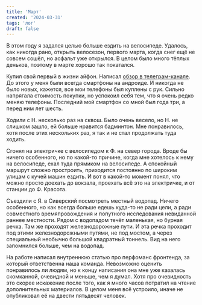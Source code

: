 ```yaml
---
title: 'Март'
created: '2024-03-31'
tags: 'лог'
draft: false
---
```


В этом году я задался целью больше ездить на велосипеде. Удалось, как никогда рано, открыть велосезон, первого марта, когда снег ещё не совсем сошёл, но асфальт уже открылся. В целом было много тёплых деньков, поэтому в марте хорошо так покатался.

Купил свой первый в жизни айфон. Написал [обзор в телеграм-канале](https://t.me/nuril_notes/105). До этого у меня были всегда смартфоны на андроиде. И никогда не было новых, кажется, все мои телефоны был куплены с рук. Сильно напрягала стоимость покупки, но успокоил себя тем, что я очень редко меняю телефоны. Последний мой смартфон со мной был года три, а перед ним лет шесть.

Ходили с Н. несколько раз на сквош. Было очень весело, но Н. не слишком зашло, ей больше нравится бадминтон. Мне понравилось, хотя после этих нескольких раз, я так и не стал продолжать туда ходить.

Сгонял на электричке с велосипедом к Ф. на север города. Вроде бы ничего особенного, но по какой-то причине, когда мне хотелось к нему на велосипеде, ехал туда прямиком на велосипеде. А спокойный маршрут сложно простроить, приходится постоянно по широким улицам с кучей машин ездить. И вот в какой-то момент понял, что можно просто доехать до вокзала, проехать всё это на электричке, и от станции до Ф. Красота.

Съездили с Я. в Сиверский посмотреть местный водопад. Ничего особенного, но как всегда больше едешь куда-то не ради цели, а ради совместного времяпровождения и попутного исследования невиданной раннее местности. Рядом с водопадом течёт маленькая, но бурная речка. Там же проходят железнодорожные пути. И эта речка проходит под этими железнодорожными путями, не под мостом, а через специальный необычно большой квадратный тоннель. Вид на него запомнился больше, чем на водопад.

На работе написал внутреннюю статью про перфоманс фронтенда, за который ответственна наша команда. Невозможно оценить понравилось ли людям, но к концу написания она мне уже казалась скомканной, очевидной и меньше, чем я думал. Хотя про очевидность это скорее искажение после того, как я много часов потратил на чтение дополнительных материалов. В целом меня всё устроило, иначе не опубликовал её на двести пятьдесят человек.
